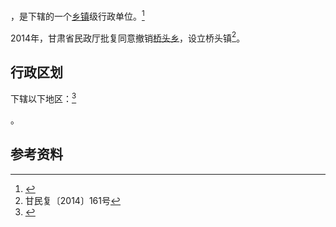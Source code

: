 {{中国乡级行政区|62/12/22/217/000}}

'''{{PAGENAMEBASE}}'''，是{{PRC admin/fullname|62/12/22/217/000|3}}下辖的一个[[乡镇|乡镇]]级行政单位。<ref>{{PRC admin/ref sgc|{{PRC admin/parent|62/12/22/217/000}}}}</ref>

2014年，甘肃省民政厅批复同意撤销[[桥头乡_(文县)|桥头乡]]，设立桥头镇<ref>甘民复〔2014〕161号</ref>。

== 行政区划 ==

{{PAGENAMEBASE}}下辖以下地区：<ref>{{PRC admin/ref sgc|62/12/22/217/000}}</ref>

{{PRC admin/children|62/12/22/217/000}}。

== 参考资料 ==

{{reflist}}

{{行政区划小作品}}
{{PRC admin/navcat|62/12/22/217/000}}